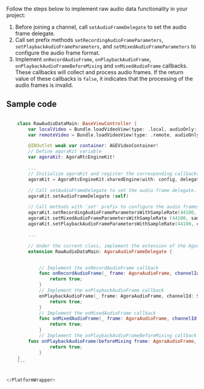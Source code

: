 <PlatformWrapper platform="ios">

Follow the steps below to implement raw audio data functionality in your project:

1. Before joining a channel, call `setAudioFrameDelegate` to set the audio frame delegate.
1. Call set prefix methods `setRecordingAudioFrameParameters`, `setPlaybackAudioFrameParameters`, and `setMixedAudioFrameParameters` to configure the audio frame format.
1. Implement `onRecordAudioFrame`, `onPlaybackAudioFrame`, `onPlaybackAudioFrameBeforeMixing` and `onMixedAudioFrame` callbacks. These callbacks will collect and process audio frames. If the return value of these callbacks is `false`, it indicates that the processing of the audio frames is invalid.

## Sample code

```swift

    class RawAudioDataMain: BaseViewController {
        var localVideo = Bundle.loadVideoView(type: .local, audioOnly: true)
        var remoteVideo = Bundle.loadVideoView(type: .remote, audioOnly: true)

        @IBOutlet weak var container: AGEVideoContainer!
        // Define agoraKit variable
        var agoraKit: AgoraRtcEngineKit!

        ...
        // Initialize agoraKit and register the corresponding callbacks
        agoraKit = AgoraRtcEngineKit.sharedEngine(with: config, delegate: self)

        // Call setAudioFrameDelegate to set the audio frame delegate. You need to implement the AgoraAudioFrameDelegate protocol in this method    
        agoraKit.setAudioFrameDelegate (self)

        // Call methods with 'set' prefix to configure the audio frames captured by each callback
        agoraKit.setRecordingAudioFrameParametersWithSampleRate(44100, channel: 1, mode: .readWrite, samplesPerCall: 4410)
        agoraKit.setMixedAudioFrameParametersWithSampleRate (44100, samplesPerCall: 4410)
        agoraKit.setPlaybackAudioFrameParametersWithSampleRate(44100, channel: 1, mode: .readWrite, samplesPerCall: 4410)

        ...

        // Under the current class, implement the extension of the AgoraAudioFrameDelegat protocol
        extension RawAudioDataMain: AgoraAudioFrameDelegate {


            // Implement the onRecordAudioFrame callback
            func onRecordAudioFrame(_ frame: AgoraAudioFrame, channelId: String) -> Bool {
                return true;
            }
            // Implement the onPlaybackAudioFrame callback
            onPlaybackAudioFrame(_ frame: AgoraAudioFrame, channelId: String) -> Bool {
                return true;
            }
            // Implement the onMixedAudioFrame callback
            func onMixedAudioFrame(_ frame: AgoraAudioFrame, channelId: String) -> Bool {
                return true;
            }
            // Implement the onPlaybackAudioFrameBeforeMixing callback
        func onPlaybackAudioFrame(beforeMixing frame: AgoraAudioFrame, channelId: String, uid: UInt) -> Bool {
                return true;
            }
    }
    ```


</PlatformWrapper>